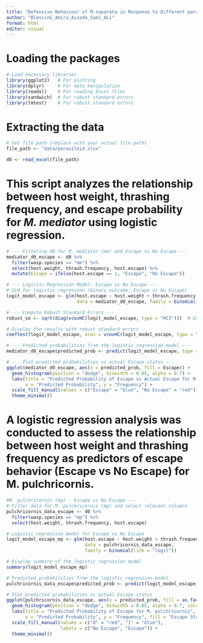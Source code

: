 ---
title: "Defensive Behaviour of M.separata in Response to Different parasitoids species"
author: "BlessinG_Amira_Aizada_Sami_ALi"
format: html
editor: visual
---

# Loading the packages

```{r}
# Load necessary libraries
library(ggplot2)   # For plotting
library(dplyr)     # For data manipulation
library(readxl)    # For reading Excel files
library(sandwich)  # For robust standard errors
library(lmtest)    # For robust standard errors
```

# Extracting the data

```{r}
# Set file path (replace with your actual file path)
file_path <- "data/parasitoid.xlsx"

d0 <- read_excel(file_path)
```

# **This script analyzes the relationship between host weight, thrashing frequency, and escape probability for *M. mediator* using logistic regression.**

```{r}
# --- Filtering d0 for M. mediator (mm) and Escape vs No Escape ---
mediator_d0_escape <- d0 %>% 
  filter(wasp.species == "mm") %>%
  select(host.weight, thrash.frequency, host.escape) %>%
  mutate(Escape = ifelse(host.escape == 1, "Escape", "No Escape"))

# --- Logistic Regression Model: Escape vs No Escape ---
# GLM for logistic regression (binary outcome: Escape vs No Escape)
logit_model_escape <- glm(host.escape ~ host.weight + thrash.frequency, 
                          data = mediator_d0_escape, family = binomial(link = "logit"))

# --- Compute Robust Standard Errors ---
robust_se <- sqrt(diag(vcovHC(logit_model_escape, type = "HC3")))  # Using HC3 for robust standard errors

# Display the results with robust standard errors
coeftest(logit_model_escape, vcov = vcovHC(logit_model_escape, type = "HC3"))

# --- Predicted probabilities from the logistic regression model ---
mediator_d0_escape$predicted_prob <- predict(logit_model_escape, type = "response")

# --- Plot predicted probabilities vs actual Escape status ---
ggplot(mediator_d0_escape, aes(x = predicted_prob, fill = Escape)) +
  geom_histogram(position = "dodge", binwidth = 0.05, alpha = 0.7) + 
  labs(title = "Predicted Probability of Escape vs Actual Escape for M. mediator",
       x = "Predicted Probability", y = "Frequency") +
  scale_fill_manual(values = c("Escape" = "blue", "No Escape" = "red")) +
  theme_minimal()
```

# A logistic regression analysis was conducted to assess the relationship between host weight and thrashing frequency as predictors of escape behavior (Escape vs No Escape) for M. pulchricornis.

```{r}
#M. pulchricornis (mp) - Escape vs No Escape ---
# Filter data for M. pulchricornis (mp) and select relevant columns
pulchricornis_data_escape <- d0 %>% 
  filter(wasp.species == "mp") %>%
  select(host.weight, thrash.frequency, host.escape)

# Logistic regression model for Escape vs No Escape
logit_model_escape_mp <- glm(host.escape ~ host.weight + thrash.frequency, 
                             data = pulchricornis_data_escape, 
                             family = binomial(link = "logit"))

# Display summary of the logistic regression model
summary(logit_model_escape_mp)

# Predicted probabilities from the logistic regression model
pulchricornis_data_escape$predicted_prob <- predict(logit_model_escape_mp, type = "response")

# Plot predicted probabilities vs actual Escape status
ggplot(pulchricornis_data_escape, aes(x = predicted_prob, fill = as.factor(host.escape))) +
  geom_histogram(position = "dodge", binwidth = 0.05, alpha = 0.7, color = "black") +
  labs(title = "Predicted Probability of Escape for M. pulchricornis",
       x = "Predicted Probability", y = "Frequency", fill = "Escape Status") +
  scale_fill_manual(values = c("0" = "red", "1" = "blue"), 
                    labels = c("No Escape", "Escape")) +
  theme_minimal()
```
